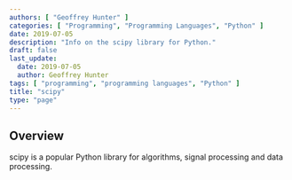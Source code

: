 ```yaml
---
authors: [ "Geoffrey Hunter" ]
categories: [ "Programming", "Programming Languages", "Python" ]
date: 2019-07-05
description: "Info on the scipy library for Python."
draft: false
last_update:
  date: 2019-07-05
  author: Geoffrey Hunter
tags: [ "programming", "programming languages", "Python" ]
title: "scipy"
type: "page"
---
```



## Overview

scipy is a popular Python library for algorithms, signal processing and data processing.